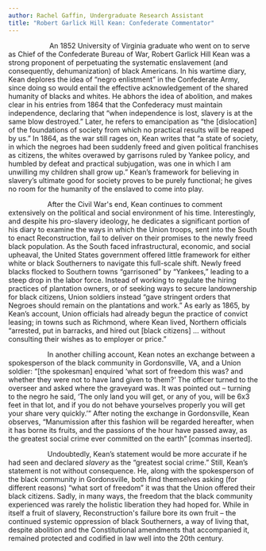 ```yaml
---
author: Rachel Gaffin, Undergraduate Research Assistant
title: "Robert Garlick Hill Kean: Confederate Commentator"
---
```

                     An 1852 University of Virginia graduate who went on to serve as Chief of the Confederate Bureau of War, Robert Garlick Hill Kean was a strong proponent of perpetuating the systematic enslavement (and consequently, dehumanization) of black Americans. In his wartime diary, Kean deplores the idea of “negro enlistment” in the Confederate Army, since doing so would entail the effective acknowledgement of the shared humanity of blacks and whites. He abhors the idea of abolition, and makes clear in his entries from 1864 that the Confederacy must maintain independence, declaring that “when independence is lost, slavery is at the same blow destroyed.” Later, he refers to emancipation as “the \[dislocation\] of the foundations of society from which no practical results will be reaped by us.” In 1864, as the war still rages on, Kean writes that “a state of society, in which the negroes had been suddenly freed and given political franchises as citizens, the whites overawed by garrisons ruled by Yankee policy, and humbled by defeat and practical subjugation, was one in which I am unwilling my children shall grow up.” Kean’s framework for believing in slavery’s ultimate good for society proves to be purely functional; he gives no room for the humanity of the enslaved to come into play.

                    After the Civil War's end, Kean continues to comment extensively on the political and social environment of his time. Interestingly, and despite his pro-slavery ideology, he dedicates a significant portion of his diary to examine the ways in which the Union troops, sent into the South to enact Reconstruction, fail to deliver on their promises to the newly freed black population. As the South faced infrastructural, economic, and social upheaval, the United States government offered little framework for either white or black Southerners to navigate this full-scale shift. Newly freed blacks flocked to Southern towns “garrisoned” by “Yankees,” leading to a steep drop in the labor force. Instead of working to regulate the hiring practices of plantation owners, or of seeking ways to secure landownership for black citizens, Union soldiers instead “gave stringent orders that Negroes should remain on the plantations and work.” As early as 1865, by Kean’s account, Union officials had already begun the practice of convict leasing; in towns such as Richmond, where Kean lived, Northern officials “arrested, put in barracks, and hired out \[black citizens\] … without consulting their wishes as to employer or price.”

                    In another chilling account, Kean notes an exchange between a spokesperson of the black community in Gordonsville, VA, and a Union soldier: “\[the spokesman\] enquired ‘what sort of freedom this was? and whether they were not to have land given to them?’ The officer turned to the overseer and asked where the graveyard was. It was pointed out – turning to the negro he said, ‘The only land you will get, or any of you, will be 6x3 feet in that lot, and if you do not behave yourselves properly you will get your share very quickly.’” After noting the exchange in Gordonsville, Kean observes, “Manumission after this fashion will be regarded hereafter, when it has borne its fruits, and the passions of the hour have passed away, as the greatest social crime ever committed on the earth” \[commas inserted\].

                    Undoubtedly, Kean’s statement would be more accurate if he had seen and declared _slavery_ as the “greatest social crime.” Still, Kean’s statement is not without consequence. He, along with the spokesperson of the black community in Gordonsville, both find themselves asking (for different reasons) “what sort of freedom” it was that the Union offered their black citizens. Sadly, in many ways, the freedom that the black community experienced was rarely the holistic liberation they had hoped for. While in itself a fruit of slavery, Reconstruction's failure bore its own fruit – the continued systemic oppression of black Southerners, a way of living that, despite abolition and the Constitutional amendments that accompanied it, remained protected and codified in law well into the 20th century.
